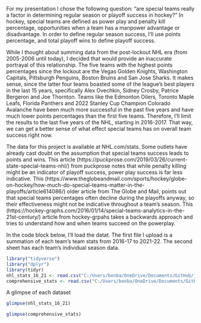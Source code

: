 For my presentation I chose the following question: "are special teams really a factor in determining regular season or playoff success in hockey?" In hockey, special teams are defined as power play and penalty kill percentage, opportunities when a team has a manpower advantage or disadvantage. In order to define regular season success, I'll use points percentage, and total playoff wins to define playoff success. 

While I thought about summing data from the post-lockout NHL era (from 2005-2006 until today), I decided that would provide an inaccurate portrayal of this relationship. The five teams with the highest points percentages since the lockout are the Vegas Golden Knights, Washington Capitals, Pittsburgh Penguins, Boston Bruins and San Jose Sharks. It makes sense, since the latter four teams boasted some of the league's best players in the last 15 years, specifically Alex Ovechkin, Sidney Crosby, Patrice Bergeron and Joe Thornton. Teams like the Edmonton Oilers, Toronto Maple Leafs, Florida Panthers and 2022 Stanley Cup Champion Colorado Avalanche have been much more successful in the past five years and have much lower points percentages than the first five teams. Therefore, I'll limit the results to the last five years of the NHL, starting in 2016-2017. That way, we can get a better sense of what effect special teams has on overall team success right now. 

The data for this project is available at NHL.com/stats. Some outlets have already cast doubt on the assumption that special teams success leads to points and wins. This article (https://puckprose.com/2019/03/26/current-state-special-teams-nhl/) from puckprose notes that while penalty killing might be an indicator of playoff success, power play success is far less indicative. This (https://www.theglobeandmail.com/sports/hockey/globe-on-hockey/how-much-do-special-teams-matter-in-the-playoffs/article614086/) older article from The Globe and Mail, points out that special teams percentages often decline during the playoffs anyway, so their effectiveness might not be indicative throughout a team's season. This (https://hockey-graphs.com/2016/01/14/special-teams-analytics-in-the-21st-century/) article from hockey-grpahs takes a backwards approach and tries to understand how and when teams succeed on the powerplay.  

In the code block below, I'll load the datat. The first file I upload is a summation of each team's team stats from 2016-17 to 2021-22. The second sheet has each team's individual season data. 
```r
library("tidyverse")
library("dplyr")
library(tidyr)
nhl_stats_16_21 <- read.csv("C:/Users/benba/OneDrive/Documents/GitHub/jour479x_fall_2022/data/nhl16_21stats.xlsx - Summary.csv")
comprehensive_stats <- read.csv("C:/Users/benba/OneDrive/Documents/GitHub/jour479x_fall_2022/data/FULLNHL.xlsx - Summary.csv")
```
A glimpse of each dataset
```r
glimpse(nhl_stats_16_21)
```
```r
glimpse(comprehensive_stats)
```

